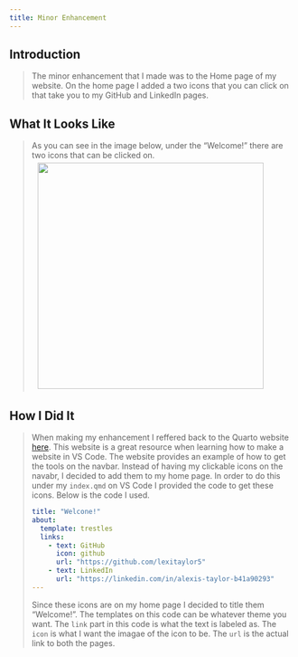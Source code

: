 ```yaml
---
title: Minor Enhancement
---
```


## Introduction 

<blockquote>
The minor enhancement that I made was to the Home page of my website. On the home page I added a two icons that you can click on that take you to my GitHub and LinkedIn pages.
</blockquote>

## What It Looks Like
<blockquote>
As you can see in the image below, under the "Welcome!" there are two icons that can be clicked on. 
<img src="/images/enhancement.jpg" style="float: middle; margin: 5px 20px 5px 10px;" width = 400>
</blockquote>


## How I Did It
<blockquote>
When making my enhancement I reffered back to the Quarto website [here](https://quarto.org/docs/websites/website-navigation.html). This website is a great resource when learning how to make a website in VS Code. The website provides an example of how to get the tools on the navbar. Instead of having my clickable icons on the navabr, I decided to add them to my home page. In order to do this under my `index.qmd` on VS Code I provided the code to get these icons. Below is the code I used. 

```.yml
title: "Welcone!"
about:
  template: trestles
  links:
    - text: GitHub
      icon: github
      url: "https://github.com/lexitaylor5"
    - text: LinkedIn
      url: "https://linkedin.com/in/alexis-taylor-b41a90293"
---
```

Since these icons are on my home page I decided to title them "Welcome!". The templates on this code can be whatever theme you want. The `link` part in this code is what the text is labeled as. The `icon` is what I want the imagae of the icon to be. The `url` is the actual link to both the pages. 

</blockquote>